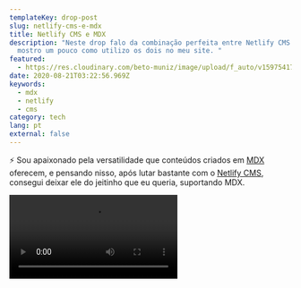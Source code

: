 ```yaml
---
templateKey: drop-post
slug: netlify-cms-e-mdx
title: Netlify CMS e MDX
description: "Neste drop falo da combinação perfeita entre Netlify CMS com MDX e
  mostro um pouco como utilizo os dois no meu site. "
featured:
  - https://res.cloudinary.com/beto-muniz/image/upload/f_auto/v1597541752/nmdx_yc6coz.jpg
date: 2020-08-21T03:22:56.969Z
keywords:
  - mdx
  - netlify
  - cms
category: tech
lang: pt
external: false
---
```


<Drop>

⚡️ Sou apaixonado pela versatilidade que conteúdos criados em [MDX](https://mdxjs.com/) oferecem, e pensando nisso, após lutar bastante com o [Netlify CMS](https://www.netlifycms.org/), consegui deixar ele do jeitinho que eu queria, suportando MDX. 

<Video src="https://res.cloudinary.com/beto-muniz/video/upload/v1597375425/Kapture_2020-08-14_at_0.22.35_gknmpk.mp4" />

😋 Ficou legal, né? 

</Drop>